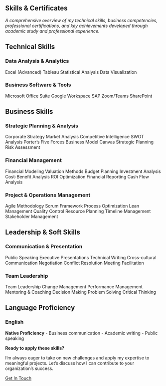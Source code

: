 ::: {.content-section}
::: {.content-container}
# Skills & Certificates

*A comprehensive overview of my technical skills, business competencies, professional certifications, and key achievements developed through academic study and professional experience.*

## Technical Skills

::: {.skill-category .mt-6}
### Data Analysis & Analytics
::: {.skill-grid}
<span class="skill-tag">Excel (Advanced)</span>
<span class="skill-tag">Tableau</span>
<span class="skill-tag">Statistical Analysis</span>
<span class="skill-tag">Data Visualization</span>
:::
:::

::: {.skill-category}
### Business Software & Tools
::: {.skill-grid}
<span class="skill-tag">Microsoft Office Suite</span>
<span class="skill-tag">Google Workspace</span>
<span class="skill-tag">SAP</span>
<span class="skill-tag">Zoom/Teams</span>
<span class="skill-tag">SharePoint</span>
:::
:::

## Business Skills

::: {.skill-category .mt-8}
### Strategic Planning & Analysis
::: {.skill-grid}
<span class="skill-tag">Corporate Strategy</span>
<span class="skill-tag">Market Analysis</span>
<span class="skill-tag">Competitive Intelligence</span>
<span class="skill-tag">SWOT Analysis</span>
<span class="skill-tag">Porter's Five Forces</span>
<span class="skill-tag">Business Model Canvas</span>
<span class="skill-tag">Strategic Planning</span>
<span class="skill-tag">Risk Assessment</span>
:::
:::

::: {.skill-category}
### Financial Management
::: {.skill-grid}
<span class="skill-tag">Financial Modeling</span>
<span class="skill-tag">Valuation Methods</span>
<span class="skill-tag">Budget Planning</span>
<span class="skill-tag">Investment Analysis</span>
<span class="skill-tag">Cost-Benefit Analysis</span>
<span class="skill-tag">ROI Optimization</span>
<span class="skill-tag">Financial Reporting</span>
<span class="skill-tag">Cash Flow Analysis</span>
:::
:::

::: {.skill-category}
### Project & Operations Management
::: {.skill-grid}
<span class="skill-tag">Agile Methodology</span>
<span class="skill-tag">Scrum Framework</span>
<span class="skill-tag">Process Optimization</span>
<span class="skill-tag">Lean Management</span>
<span class="skill-tag">Quality Control</span>
<span class="skill-tag">Resource Planning</span>
<span class="skill-tag">Timeline Management</span>
<span class="skill-tag">Stakeholder Management</span>
:::
:::

## Leadership & Soft Skills

::: {.skill-category .mt-8}
### Communication & Presentation
::: {.skill-grid}
<span class="skill-tag">Public Speaking</span>
<span class="skill-tag">Executive Presentations</span>
<span class="skill-tag">Technical Writing</span>
<span class="skill-tag">Cross-cultural Communication</span>
<span class="skill-tag">Negotiation</span>
<span class="skill-tag">Conflict Resolution</span>
<span class="skill-tag">Meeting Facilitation</span>
:::
:::

::: {.skill-category}
### Team Leadership
::: {.skill-grid}
<span class="skill-tag">Team Leadership</span>
<span class="skill-tag">Change Management</span>
<span class="skill-tag">Performance Management</span>
<span class="skill-tag">Mentoring & Coaching</span>
<span class="skill-tag">Decision Making</span>
<span class="skill-tag">Problem Solving</span>
<span class="skill-tag">Critical Thinking</span>
:::
:::

## Language Proficiency

::: {.grid .grid-4 .mt-8}
::: {.card}
### English
**Native Proficiency**
- Business communication
- Academic writing
- Public speaking
:::
:::

::: {.text-center .mt-8}
**Ready to apply these skills?**

I'm always eager to take on new challenges and apply my expertise to meaningful projects. Let's discuss how I can contribute to your organization's success.

[Get In Touch](contact.qmd){.btn .btn-primary}
:::
:::
:::